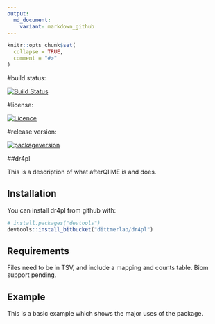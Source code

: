 ```yaml
---
output:
  md_document:
    variant: markdown_github
---
```


```r
knitr::opts_chunk$set(
  collapse = TRUE,
  comment = "#>"
)
```
#build status:

[![Build Status](https://travis-ci.org/aubreybailey/afterQIIME.svg?branch=master)](https://travis-ci.org/aubreybailey/afterQIIME)

#license:

[![Licence](https://img.shields.io/badge/licence-GPL--2-blue.svg)](https://www.gnu.org/licenses/gpl-2.0.en.html)

#release version:	

[![packageversion](https://img.shields.io/badge/GitHub%20Package%20version-0.0.0.9000-orange.svg?style=flat-square)](commits/master)

##dr4pl

This is a description of what afterQIIME is and does. 

## Installation

You can install dr4pl from github with:

```r
# install.packages("devtools")
devtools::install_bitbucket("dittmerlab/dr4pl")
```

## Requirements
Files need to be in TSV, and include a mapping and counts table. Biom support pending.

## Example

This is a basic example which shows the major uses of the package.

```r

```
